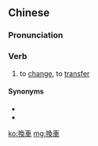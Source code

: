 {{also|换车}}
==Chinese==
{{zh-forms|s=换车}}

===Pronunciation===
{{zh-pron
|m=huànchē
|cat=v
}}

===Verb===
{{zh-verb}}

# to [[change]], to [[transfer]] {{gloss|to transfer to another vehicle}}

====Synonyms====
* {{zh-l|換乘}}
* {{zh-l|倒車}}

[[ko:換車]]
[[mg:換車]]